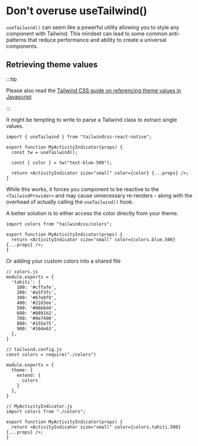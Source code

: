 # Don't overuse useTailwind()

`useTailwind()` can seem like a powerful utility allowing you to style any component with Tailwind. This mindset can lead to some common anti-patterns that reduce performance and ability to create a universal components.

## Retrieving theme values

:::tip

Please also read the [Tailwind CSS guide on referencing theme values in Javascript](https://tailwindcss.com/docs/configuration#referencing-in-java-script)

:::

It might be tempting to write to parse a Tailwind class to extract single values.

```tsx
import { useTailwind } from "tailwindcss-react-native";

export function MyActivityIndicator(props) {
  const tw = useTailwind();

  const { color } = tw("text-blue-500");

  return <ActivityIndicator size="small" color={color} {...props} />;
}
```

While this works, it forces you component to be reactive to the `<TailwindProvider>` and may cause unnecessary re-renders - along with the overhead of actually calling the `useTailwind()` hook.

A better solution is to either access the color directly from your theme.

```tsx
import colors from "tailwindcss/colors";

export function MyActivityIndicator(props) {
  return <ActivityIndicator size="small" color={colors.blue.500} {...props} />;
}
```

Or adding your custom colors into a shared file

```tsx
// colors.js
module.exports = {
  'tahiti': {
    100: '#cffafe',
    200: '#a5f3fc',
    300: '#67e8f9',
    400: '#22d3ee',
    500: '#06b6d4',
    600: '#0891b2',
    700: '#0e7490',
    800: '#155e75',
    900: '#164e63',
  },
}

// tailwind.config.js
const colors = require("./colors")

module.exports = {
  theme: {
    extend: {
      colors
    }
  },
}

// MyActivityIndicator.js
import colors from "./colors";

export function MyActivityIndicator(props) {
  return <ActivityIndicator size="small" color={colors.tahiti.500} {...props} />;
}
```
